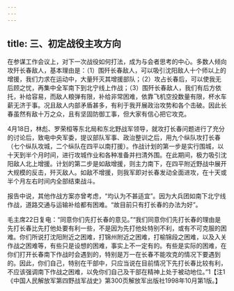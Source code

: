 ```yaml
---
---
---
```

title: 三、初定战役主攻方向
---




在参谋工作会议上，对下一次战役如何打法，成为与会者思考的中心。多数人倾向攻歼长春敌人，基本理由是：（1）围歼长春敌人，可以吸引沈阳敌人十个师以上的增援，我们力求在运动中，大量歼灭其增援部队；（2）攻占长春后，可以使我无后顾之忧，再集中全军南下到北宁线上作战；（3）围歼长春敌人，我们有后方依托，补给容易，而敌人粮弹有限，补给非常困难，依靠飞机空投数量有限，杯水车薪无济于事。况且敌人内部矛盾甚多，有利于我开展政治攻势和各个击破。因此长春虽然有敌十万之众，且有坚固防御工事，但大家有信心把它攻克。

4月18日，林彪、罗荣桓等东北局和东北野战军领导，就攻打长春问题进行了充分的讨论后，致电中央军委，提议部队军事、政治整训之后，用九个纵队攻打长春（七个纵队攻城，二个纵队在四平以南打援）。作战计划的第一步是实行围城，以十天到半个月时间，进行攻城作业和各种准备并扫清外围。在此期间，极力吸引沈阳敌人北上增援。计划的第二步是如敌增援，则主力南下，在四平附近野战中展开大规模的反击，歼灭敌人。如敌不增援，则我军即对长春发动全面进攻，在十天或半个月左右时间内全部结束战斗。

报告中说，其他作战方案亦曾考虑，“均认为不甚适宜”。因为大兵团如南下北宁线作战，道路交通与运输补给都有困难。“故目前只有打长春的办法为好”。

毛主席22日复电：“同意你们先打长春的意见。”“我们同意你们先打长春的理由是先打长春比先打他处要有利一些，不是因为先打他处特别不利，或有不可克服的困难。你们所说打沈阳附近之困难，打锦州附近之困难，打榆锦段之困难，以及入关作战之困难等，有些只是设想的困难，事实上不一定有的。有些是实际的困难，在你们打开长春南下作战时会遇到的，特别是万一在长春不能攻克的情况下要遇到的。因此，你们自己，特别在干部中，只应当说在目前情况下先打长春比较有利，不应该强调南下作战之困难，以免你们自己及干部在精神上处于被动地位。”1【注1《中国人民解放军第四野战军战史》第300页解放军出版社1998年10月第1版。】